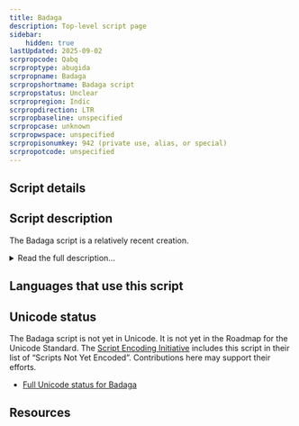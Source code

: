```yaml
---
title: Badaga
description: Top-level script page
sidebar:
    hidden: true
lastUpdated: 2025-09-02
scrpropcode: Qabq
scrproptype: abugida
scrpropname: Badaga
scrpropshortname: Badaga script
scrpropstatus: Unclear
scrpropregion: Indic
scrpropdirection: LTR
scrpropbaseline: unspecified
scrpropcase: unknown
scrpropwspace: unspecified
scrpropisonumkey: 942 (private use, alias, or special)
scrpropotcode: unspecified
---
```



## Script details

<ScriptDetails />

## Script description

The Badaga script is a relatively recent creation.

<details>
<summary>Read the full description...</summary>It was developed over approximately 40 years by Yogesh Raj Kadasoley, and officially released in 2012. The script is designed for writing the Badaga language, a Dravidian language spoken in Tamil Nadu in South India. The Badaga people primarily worship the Hindu goddess Hethai.

Previously, the language was written in the Kannada script, and it is currently most often written in the Tamil script. 

This is not the first script designed exclusively for the Badaga language. In 2009, Anandhan Raju designed a Badaga script based on the shapes of Tamil characters.

_This script is not currently recognized by [ISO 15924](http://www.unicode.org/iso15924/), but is included in ScriptSource for research purposes. If you have any information on this script, please add the information to the site. Your contributions can be a great help in refining and expanding the ISO 15924 standard._
</details>

## Languages that use this script

<WsList script='Qabq' wsMax='5' />

## Unicode status

The Badaga script is not yet in Unicode. It is not yet in the Roadmap for the Unicode Standard. The [Script Encoding Initiative](http://www.linguistics.berkeley.edu/sei/) includes this script in their list of “Scripts Not Yet Encoded”. Contributions here may support their efforts.

- [Full Unicode status for Badaga](/scrlang/unicode/qabq-unicode)



## Resources

<ScriptResources detailSummary='seemore' />

